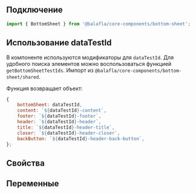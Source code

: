 
## Подключение

```jsx
import { BottomSheet } from '@balafla/core-components/bottom-sheet';
```

## Использование dataTestId

В компоненте используются модификаторы для `dataTestId`.
Для удобного поиска элементов можно воспользоваться функцией `getBottomSheetTestIds`.
Импорт из `@balafla/core-components/bottom-sheet/shared`.

Функция возвращает объект:

```jsx
{
    bottomSheet: dataTestId,
    content: `${dataTestId}-content`,
    footer: `${dataTestId}-footer`,
    header: `${dataTestId}-header`,
    title: `${dataTestId}-header-title`,
    closer: `${dataTestId}-header-closer`,
    backButton: `${dataTestId}-header-back-button`,
};
```

## Свойства

<ArgTypes of={BottomSheet} />

## Переменные

<CssVars css={styles} />

